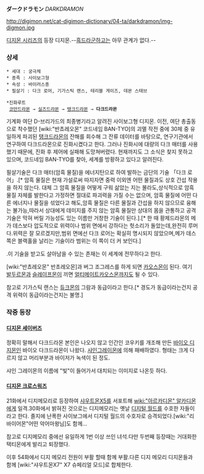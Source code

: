 '''ダークドラモン''' ''DARKDRAMON''

http://digimon.net/cat-digimon-dictionary/04-ta/darkdramon/img-digmon.jpg

[[디지몬 시리즈]]의 등장 디지몬.--[[흑드라군]]하고는 아무 관계가 없다.--

=== 상세 ===

 * 세대 : 궁극체
 * 종족 : 사이보그형
 * 속성 : 바이러스종
 * 필살기 : 다크 로어, 기가스틱 랜스, 테리블 게이즈, 데몬 스태브

 *진화루트
  [[코만드라몬]] → [[실즈드라몬]] → [[탱크드라몬]] → '''다크드라몬'''

기계화 여단 D-브리가드의 최종병기라고 알려진 사이보그형 디지몬. 이전, 여단 총출동으로 착수했던 [wiki:"반쵸레오몬" 코드네임 BAN-TYO]의 괴멸 작전 중에 30체 중 유일하게 파괴된 [[탱크드라몬]]의 잔해를 회수해 그 잔류 데이터를 바탕으로, 연구기관에서 연구하여 다크드라몬으로 진화시켰다고 한다. 그러나 진화시에 대량의 다크 매터를 사용했기 때문에, 진화 후 제어에 실패해 도망쳐버렸다. 현재까지도 그 소식은 찾지 못하고 있으며, 코드네임 BAN-TYO를 찾아, 세계를 방황하고 있다고 알려진다.

필살기술은 다크 매터(암흑 물질)을 에너지탄으로 하여 발하는 금단의 기술 「다크 로어」.[* 암흑 물질은 현재 가설로써 따지자면 중력 이외엔 어떤 물질과도 상호 간섭 작용을 하지 않는다. 대체 그 암흑 물질을 어떻게 구워 삶았는 지는 몰라도,상식적으로 암흑 물질 자체를 발한다고 가정하면 절대로 파괴력을 가질 수는 없으며, 암흑 물질에 어떤 다른 에너지나 물질을 섞었다고 해도,암흑 물질은 다른 물질과 간섭을 하지 않으므로 융해는 불가능,따라서 상대에게 데미지를 주지 않는 암흑 물질만 상대의 몸을 관통하고 공격 기술은 막혀 버릴 가능성도 있는 이름만 거창한 기술이 된다.].[* 한 때 황제드라몬의 메가 데스보다 압도적으로 위력이나 범위 면에서 강하다는 헛소리가 돌았는데,완전히 루머다.위력은 잘 모르겠지만,범위 면에선 다크 로어는 확실히 명시되지 않았으며,메가 데스 쪽은 블랙홀을 날리는 기술이라 범위는 이 쪽이 더 커 보인다.]

.이 기술을 받고도 살아남을 수 있는 존재는 이 세계에 전무하다고 한다.

[wiki:"반쵸레오몬" 반초레오몬]과 버그 조그레스를 하게 되면 [[카오스몬]]이 된다. 여기 [[발두르몬]]과 [[슬레이프몬]]이 끼면 [[얼티메이트카오스몬]]까지도 될 수 있다.

참고로 기가스틱 랜스는 [[듀크몬]]의 그람과 동급이라고 한다.[* 경도가 동급이라는건지 공격 위력이 동급이라는건지는 불명.]

=== 작중 등장 ===
==== [[디지몬 세이버즈]] ====
정확히 말해서 다크드라몬 본인은 나오지 않고 인간인 코우키를 개조해 만든 [[바이오 디지몬]]인 바이오 다크드라몬이 나왔다. [[샤인그레이몬]]에 의해 패배하였다. 형태는 크게 다르지 않고 머리부분과 바이저가 녹색이 된 정도.

샤인 그레이몬의 이름에 "빛"이 들어가서 대치되는 이미지로 나온듯 하다.

==== [[디지몬 크로스워즈]] ====
21화에서 디지메모리로 등장하여 [[샤우트몬X5]]를 서포트해 [[wiki:"아르카디몬" 알카디몬]]에게 일격.30화에서 밝혀진 것으로는 디지메모리는 옛날 [[디지털 월드]]를 수호한 자들이라고 한다. 졸지에 난폭한 사이보그에서 디지털 월드의 수호자로 승격되었다.[wiki:"리바이어몬"어떤 악어마왕님]도 함께...



참고로 디지메모리 중에선 유일하게 1번 이상 쓰인 녀석.다만 두번째 등장때는 거대화한 택티몬에게 발리고 퇴장했다.

이후 54화에서 디지 메모리 전원이 부활 할때 함께 부활.다른 디지 메모리 디지몬들과 함께 [wiki:"샤우트몬X7" X7 슈페리얼 모드]로 합체한다.
